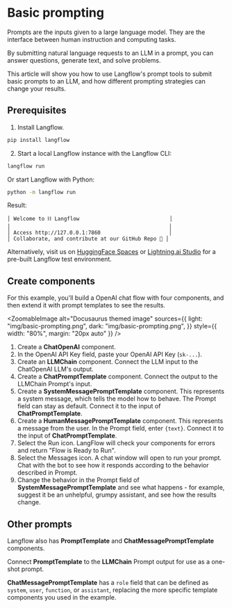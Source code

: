 
# Basic prompting

Prompts are the inputs given to a large language model. They are the interface between human instruction and computing tasks.

By submitting natural language requests to an LLM in a prompt, you can answer questions, generate text, and solve problems.

This article will show you how to use Langflow's prompt tools to submit basic prompts to an LLM, and how different prompting strategies can change your results.

## Prerequisites

1. Install Langflow.
```bash
pip install langflow
```

2. Start a local Langflow instance with the Langflow CLI:
```bash
langflow run
```
Or start Langflow with Python:
```bash
python -m langflow run
```

Result:
```
│ Welcome to ⛓ Langflow                             │
│                                                   │
│ Access http://127.0.0.1:7860                      │
│ Collaborate, and contribute at our GitHub Repo 🚀 │
```

Alternatively, visit us on [HuggingFace Spaces](https://docs.langflow.org/getting-started/hugging-face-spaces) or [Lightning.ai Studio](https://lightning.ai/ogabrielluiz-8j6t8/studios/langflow) for a pre-built Langflow test environment.

## Create components

For this example, you'll build a OpenAI chat flow with four components, and then extend it with prompt templates to see the results.

<ZoomableImage
  alt="Docusaurus themed image"
  sources={{
    light: "img/basic-prompting.png",
    dark: "img/basic-prompting.png",
  }}
  style={{ width: "80%", margin: "20px auto" }}
/>

1. Create a **ChatOpenAI** component.
2. In the OpenAI API Key field, paste your OpenAI API Key (`sk-...`).
3. Create an **LLMChain** component. Connect the LLM input to the ChatOpenAI LLM's output.
4. Create a **ChatPromptTemplate** component. Connect the output to the LLMChain Prompt's input.
5. Create a **SystemMessagePromptTemplate** component. This represents a system message, which tells the model how to behave. The Prompt field can stay as default. Connect it to the input of **ChatPromptTemplate**.
6. Create a **HumanMessagePromptTemplate** component. This represents a message from the user. In the Prompt field, enter `{text}`. Connect it to the input of **ChatPromptTemplate**.
7. Select the Run icon. LangFlow will check your components for errors and return "Flow is Ready to Run".
8. Select the Messages icon. A chat window will open to run your prompt.
Chat with the bot to see how it responds according to the behavior described in Prompt.
9. Change the behavior in the Prompt field of **SystemMessagePromptTemplate** and see what happens - for example, suggest it be an unhelpful, grumpy assistant, and see how the results change.

## Other prompts

Langflow also has **PromptTemplate** and **ChatMessagePromptTemplate** components.

Connect **PromptTemplate** to the **LLMChain** Prompt output for use as a one-shot prompt.

**ChatMessagePromptTemplate** has a `role` field that can be defined as `system`, `user`, `function`, or `assistant`, replacing the more specific template components you used in the example.





